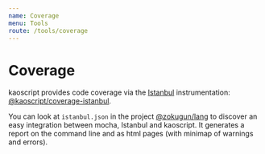 ```yaml
---
name: Coverage
menu: Tools
route: /tools/coverage
---
```


# Coverage

kaoscript provides code coverage via the [Istanbul](https://github.com/gotwarlost/istanbul) instrumentation: [@kaoscript/coverage-istanbul](https://github.com/kaoscript/coverage-istanbul).

You can look at `istanbul.json` in the project [@zokugun/lang](https://github.com/ZokugunKS/lang) to discover an easy integration between mocha, Istanbul and kaoscript.
It generates a report on the command line and as html pages (with minimap of warnings and errors).